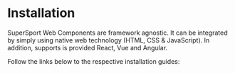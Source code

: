 
# Installation

SuperSport Web Components are framework agnostic. It can be integrated by simply using native web
technology (HTML, CSS & JavaScript). In addition, supports is provided React, Vue and Angular.

Follow the links below to the respective installation guides:

<FrameworkLinks />
